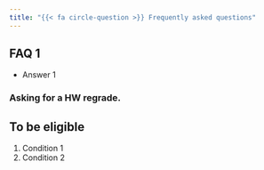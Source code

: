 ```yaml
---
title: "{{< fa circle-question >}} Frequently asked questions"
---
```


## FAQ 1 

* Answer 1 

### Asking for a HW regrade.

::: {.callout-tip}
## To be eligible

1. Condition 1
2. Condition 2
:::
